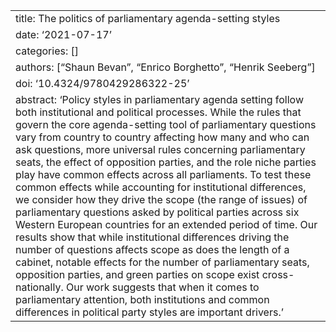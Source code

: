 ---
title: The politics of parliamentary agenda-setting styles
date: '2021-07-17'
categories: []
authors: ["Shaun Bevan", "Enrico Borghetto", "Henrik Seeberg"]
doi: '10.4324/9780429286322-25'
abstract: 'Policy styles in parliamentary agenda setting follow both institutional and political processes. While the rules that govern the core agenda-setting tool of parliamentary questions vary from country to country affecting how many and who can ask questions, more universal rules concerning parliamentary seats, the effect of opposition parties, and the role niche parties play have common effects across all parliaments. To test these common effects while accounting for institutional differences, we consider how they drive the scope (the range of issues) of parliamentary questions asked by political parties across six Western European countries for an extended period of time. Our results show that while institutional differences driving the number of questions affects scope as does the length of a cabinet, notable effects for the number of parliamentary seats, opposition parties, and green parties on scope exist cross-nationally. Our work suggests that when it comes to parliamentary attention, both institutions and common differences in political party styles are important drivers.'
---